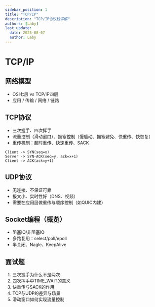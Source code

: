 ```yaml
---
sidebar_position: 1
title: "TCP/IP"
description: "TCP/IP协议栈详解"
authors: [Laby]
last_update:
  date: 2025-08-07
  author: Laby
---
```


# TCP/IP

## 网络模型
- OSI七层 vs TCP/IP四层
- 应用 / 传输 / 网络 / 链路

## TCP协议
- 三次握手、四次挥手
- 流量控制（滑动窗口）、拥塞控制（慢启动、拥塞避免、快重传、快恢复）
- 重传机制：超时重传、快速重传、SACK

```text
Client -> SYN(seq=x)
Server -> SYN-ACK(seq=y, ack=x+1)
Client -> ACK(ack=y+1)
```

## UDP协议
- 无连接、不保证可靠
- 报文小、实时性好（DNS、视频）
- 需要在应用层做重传与顺序控制（如QUIC内建）

## Socket编程（概览）
- 阻塞IO/非阻塞IO
- 多路复用：select/poll/epoll
- 半关闭、Nagle、KeepAlive

## 面试题
1. 三次握手为什么不是两次
2. 四次挥手中TIME_WAIT的意义
3. 快重传与SACK的作用
4. TCP与UDP的差异与场景
5. 滑动窗口如何实现流量控制 